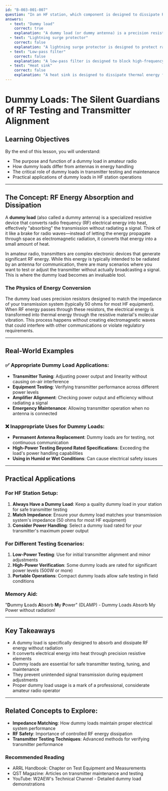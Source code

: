 ```yaml
---
id: "B-003-001-007"
question: "In an HF station, which component is designed to dissipate RF energy and prevent radiation?"
answers:
  - text: "Dummy load"
    correct: true
    explanation: "A dummy load (or dummy antenna) is a precision resistive device specifically designed to absorb and dissipate RF energy without radiating it. Unlike a real antenna, which converts electrical signals into electromagnetic waves, a dummy load converts RF energy into heat, allowing transmitters to be tested or adjusted without sending a signal over the air. This makes it an essential tool for measuring transmitter performance, tuning, and alignment without causing potential interference."
  - text: "Lightning surge protector"
    correct: false
    explanation: "A lightning surge protector is designed to protect radio equipment from electrical damage caused by lightning strikes, not to dissipate RF energy. Its primary function is to provide a safe path to ground for high-voltage electrical surges, preventing damage to sensitive electronic components. While important for station safety, it does not prevent RF radiation or absorb transmission energy."
  - text: "Low-pass filter"
    correct: false
    explanation: "A low-pass filter is designed to block high-frequency signals while allowing lower frequencies to pass through. While it helps reduce harmonic radiation, its primary purpose is filtering unwanted frequencies, not completely absorbing and dissipating RF energy like a dummy load. A low-pass filter modifies the signal spectrum but does not convert RF energy to heat."
  - text: "Heat sink"
    correct: false
    explanation: "A heat sink is designed to dissipate thermal energy from electronic components like transistors or power amplifiers, helping prevent overheating. While it manages heat generated by electrical components, it does not specifically absorb or dissipate RF energy. Its primary function is thermal management, not RF energy absorption or preventing radiation."
---
```


# Dummy Loads: The Silent Guardians of RF Testing and Transmitter Alignment

## Learning Objectives
By the end of this lesson, you will understand:
- The purpose and function of a dummy load in amateur radio
- How dummy loads differ from antennas in energy handling
- The critical role of dummy loads in transmitter testing and maintenance
- Practical applications of dummy loads in HF station operations

---

## The Concept: RF Energy Absorption and Dissipation

A **dummy load** (also called a dummy antenna) is a specialized resistive device that converts radio frequency (RF) electrical energy into heat, effectively "absorbing" the transmission without radiating a signal. Think of it like a brake for radio waves—instead of letting the energy propagate through space as electromagnetic radiation, it converts that energy into a small amount of heat.

In amateur radio, transmitters are complex electronic devices that generate significant RF energy. While this energy is typically intended to be radiated by an antenna for communication, there are many scenarios where you want to test or adjust the transmitter without actually broadcasting a signal. This is where the dummy load becomes an invaluable tool.

### The Physics of Energy Conversion

The dummy load uses precision resistors designed to match the impedance of your transmission system (typically 50 ohms for most HF equipment). When RF energy passes through these resistors, the electrical energy is transformed into thermal energy through the resistive material's molecular vibration. This process happens without creating electromagnetic waves that could interfere with other communications or violate regulatory requirements.

---

## Real-World Examples

### ✅ Appropriate Dummy Load Applications:
- **Transmitter Tuning**: Adjusting power output and linearity without causing on-air interference
- **Equipment Testing**: Verifying transmitter performance across different power levels
- **Amplifier Alignment**: Checking power output and efficiency without radiating a signal
- **Emergency Maintenance**: Allowing transmitter operation when no antenna is connected

### ❌ Inappropriate Uses for Dummy Loads:
- **Permanent Antenna Replacement**: Dummy loads are for testing, not continuous communication
- **High-Power Testing Beyond Rated Specifications**: Exceeding the load's power handling capabilities
- **Using in Humid or Wet Conditions**: Can cause electrical safety issues

---

## Practical Applications

### For HF Station Setup:
1. **Always Have a Dummy Load**: Keep a quality dummy load in your station for safe transmitter testing
2. **Match Impedance**: Ensure your dummy load matches your transmission system's impedance (50 ohms for most HF equipment)
3. **Consider Power Handling**: Select a dummy load rated for your transmitter's maximum power output

### For Different Testing Scenarios:
1. **Low-Power Testing**: Use for initial transmitter alignment and minor adjustments
2. **High-Power Verification**: Some dummy loads are rated for significant power levels (500W or more)
3. **Portable Operations**: Compact dummy loads allow safe testing in field conditions

### Memory Aid:
"**D**ummy **L**oads **A**bsorb **M**y **P**ower" (DLAMP) - Dummy Loads Absorb My Power without radiation!

---

## Key Takeaways

- A dummy load is specifically designed to absorb and dissipate RF energy without radiation
- It converts electrical energy into heat through precision resistive elements
- Dummy loads are essential for safe transmitter testing, tuning, and maintenance
- They prevent unintended signal transmission during equipment adjustments
- Proper dummy load usage is a mark of a professional, considerate amateur radio operator

---

## Related Concepts to Explore:
- **Impedance Matching**: How dummy loads maintain proper electrical system performance
- **RF Safety**: Importance of controlled RF energy dissipation
- **Transmitter Testing Techniques**: Advanced methods for verifying transmitter performance

### Recommended Reading
- ARRL Handbook: Chapter on Test Equipment and Measurements
- QST Magazine: Articles on transmitter maintenance and testing
- YouTube: W2AEW's Technical Channel - Detailed dummy load demonstrations